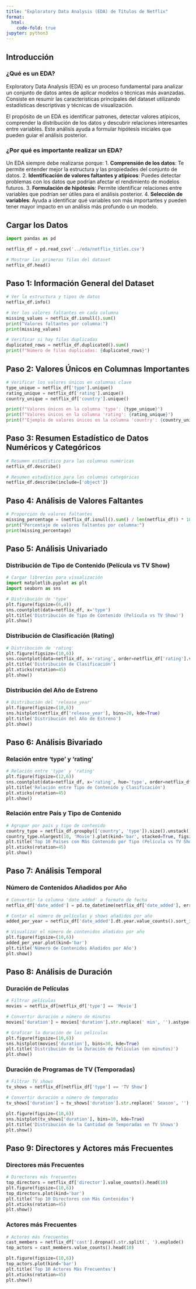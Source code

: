 ```yaml
---
title: "Exploratory Data Analysis (EDA) de Títulos de Netflix"
format:
  html:
    code-fold: true
jupyter: python3
---
```


## Introducción

### ¿Qué es un EDA?

Exploratory Data Analysis (EDA) es un proceso fundamental para analizar un conjunto de datos antes de aplicar modelos o técnicas más avanzadas. Consiste en resumir las características principales del dataset utilizando estadísticas descriptivas y técnicas de visualización.

El propósito de un EDA es identificar patrones, detectar valores atípicos, comprender la distribución de los datos y descubrir relaciones interesantes entre variables. Este análisis ayuda a formular hipótesis iniciales que pueden guiar el análisis posterior.

### ¿Por qué es importante realizar un EDA?

Un EDA siempre debe realizarse porque:
1. **Comprensión de los datos**: Te permite entender mejor la estructura y las propiedades del conjunto de datos.
2. **Identificación de valores faltantes y atípicos**: Puedes detectar problemas con los datos que podrían afectar el rendimiento de modelos futuros.
3. **Formulación de hipótesis**: Permite identificar relaciones entre variables que podrían ser útiles para el análisis posterior.
4. **Selección de variables**: Ayuda a identificar qué variables son más importantes y pueden tener mayor impacto en un análisis más profundo o un modelo.

## Cargar los Datos

```python
import pandas as pd

netflix_df = pd.read_csv('../eda/netflix_titles.csv')

# Mostrar las primeras filas del dataset
netflix_df.head()
```

## Paso 1: Información General del Dataset

```python
# Ver la estructura y tipos de datos
netflix_df.info()

# Ver los valores faltantes en cada columna
missing_values = netflix_df.isnull().sum()
print("Valores faltantes por columna:")
print(missing_values)

# Verificar si hay filas duplicadas
duplicated_rows = netflix_df.duplicated().sum()
print(f"Número de filas duplicadas: {duplicated_rows}")
```

## Paso 2: Valores Únicos en Columnas Importantes

```python
# Verificar los valores únicos en columnas clave
type_unique = netflix_df['type'].unique()
rating_unique = netflix_df['rating'].unique()
country_unique = netflix_df['country'].unique()

print(f"Valores únicos en la columna 'type': {type_unique}")
print(f"Valores únicos en la columna 'rating': {rating_unique}")
print(f"Ejemplo de valores únicos en la columna 'country': {country_unique[:10]}")  # Mostrar los primeros 10 países
```

## Paso 3: Resumen Estadístico de Datos Numéricos y Categóricos

```python
# Resumen estadístico para las columnas numéricas
netflix_df.describe()

# Resumen estadístico para las columnas categóricas
netflix_df.describe(include=['object'])
```

## Paso 4: Análisis de Valores Faltantes

```python
# Proporción de valores faltantes
missing_percentage = (netflix_df.isnull().sum() / len(netflix_df)) * 100
print("Porcentaje de valores faltantes por columna:")
print(missing_percentage)
```

## Paso 5: Análisis Univariado

### Distribución de Tipo de Contenido (Película vs TV Show)

```python
# Cargar librerías para visualización
import matplotlib.pyplot as plt
import seaborn as sns

# Distribución de 'type'
plt.figure(figsize=(6,4))
sns.countplot(data=netflix_df, x='type')
plt.title('Distribución de Tipo de Contenido (Película vs TV Show)')
plt.show()
```

### Distribución de Clasificación (Rating)

```python
# Distribución de 'rating'
plt.figure(figsize=(10,6))
sns.countplot(data=netflix_df, x='rating', order=netflix_df['rating'].value_counts().index)
plt.title('Distribución de Clasificación')
plt.xticks(rotation=45)
plt.show()
```

### Distribución del Año de Estreno

```python
# Distribución del 'release_year'
plt.figure(figsize=(10,6))
sns.histplot(netflix_df['release_year'], bins=20, kde=True)
plt.title('Distribución del Año de Estreno')
plt.show()
```

## Paso 6: Análisis Bivariado

### Relación entre 'type' y 'rating'

```python
# Relación entre 'type' y 'rating'
plt.figure(figsize=(12,6))
sns.countplot(data=netflix_df, x='rating', hue='type', order=netflix_df['rating'].value_counts().index)
plt.title('Relación entre Tipo de Contenido y Clasificación')
plt.xticks(rotation=45)
plt.show()
```

### Relación entre País y Tipo de Contenido

```python
# Agrupar por país y tipo de contenido
country_type = netflix_df.groupby(['country', 'type']).size().unstack().fillna(0)
country_type.nlargest(10, 'Movie').plot(kind='bar', stacked=True, figsize=(12,6))
plt.title('Top 10 Países con Más Contenido por Tipo (Película vs TV Show)')
plt.xticks(rotation=45)
plt.show()
```

## Paso 7: Análisis Temporal

### Número de Contenidos Añadidos por Año

```python
# Convertir la columna 'date_added' a formato de fecha
netflix_df['date_added'] = pd.to_datetime(netflix_df['date_added'], errors='coerce')

# Contar el número de películas y shows añadidos por año
added_per_year = netflix_df['date_added'].dt.year.value_counts().sort_index()

# Visualizar el número de contenidos añadidos por año
plt.figure(figsize=(10,6))
added_per_year.plot(kind='bar')
plt.title('Número de Contenidos Añadidos por Año')
plt.show()
```

## Paso 8: Análisis de Duración

### Duración de Películas

```python
# Filtrar películas
movies = netflix_df[netflix_df['type'] == 'Movie']

# Convertir duración a número de minutos
movies['duration'] = movies['duration'].str.replace(' min', '').astype(int)

# Graficar la duración de las películas
plt.figure(figsize=(10,6))
sns.histplot(movies['duration'], bins=30, kde=True)
plt.title('Distribución de la Duración de Películas (en minutos)')
plt.show()
```

### Duración de Programas de TV (Temporadas)

```python
# Filtrar TV shows
tv_shows = netflix_df[netflix_df['type'] == 'TV Show']

# Convertir duración a número de temporadas
tv_shows['duration'] = tv_shows['duration'].str.replace(' Season', '').str.replace('s', '').astype(int)

plt.figure(figsize=(10,6))
sns.histplot(tv_shows['duration'], bins=10, kde=True)
plt.title('Distribución de la Cantidad de Temporadas en TV Shows')
plt.show()
```

## Paso 9: Directores y Actores más Frecuentes

### Directores más Frecuentes

```python
# Directores más frecuentes
top_directors = netflix_df['director'].value_counts().head(10)
plt.figure(figsize=(10,6))
top_directors.plot(kind='bar')
plt.title('Top 10 Directores con Más Contenidos')
plt.xticks(rotation=45)
plt.show()
```

### Actores más Frecuentes

```python
# Actores más frecuentes
cast_members = netflix_df['cast'].dropna().str.split(', ').explode()
top_actors = cast_members.value_counts().head(10)

plt.figure(figsize=(10,6))
top_actors.plot(kind='bar')
plt.title('Top 10 Actores Más Frecuentes')
plt.xticks(rotation=45)
plt.show()
```
